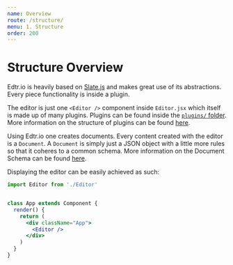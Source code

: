 ```yaml
---
name: Overview
route: /structure/
menu: 1. Structure
order: 200
---
```


# Structure Overview
Edtr.io is heavily based on [Slate.js](https://github.com/ianstormtaylor/slate) and makes great use of its abstractions. Every piece functionality is inside a plugin.

The editor is just one `<Editor />` component inside `Editor.jsx` which itself is made up of many plugins. Plugins can be found inside the [`plugins/` folder](https://github.com/schul-cloud/edtrio/tree/master/src/plugins). More information on the structure of plugins can be found [here](/structure/plugin).

Using Edtr.io one creates documents. Every content created with the editor is a `Document`. A `Document` is simply just a JSON object with a little more rules so that it coheres to a common schema. More information on the Document Schema can be found [here](/structure/document).

Displaying the editor can be easily achieved as such:

```jsx
import Editor from './Editor'


class App extends Component {
  render() {
    return (
      <div className="App">
        <Editor />
      </div>
    )
  }
}
```

